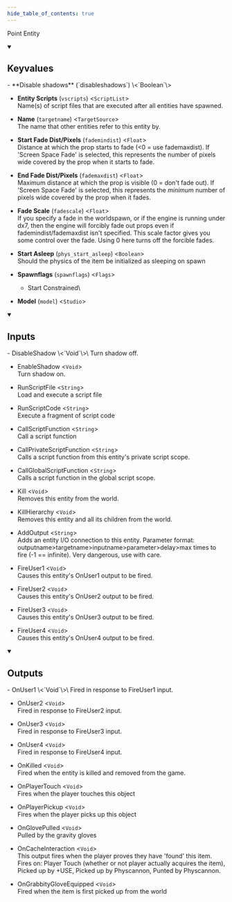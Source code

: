 ```yaml
---
hide_table_of_contents: true
---
```


<!---
!!!!!!
THIS PAGE IS AUTOGENERATED FROM GAME FGD DEFINITIONS!
DO NOT EDIT MANUALLY!
!!!!!!

In order to make edits, you can make an annotation file in /fgd_dump_overrides
-->


Point Entity



<details open>
<summary><h2>Keyvalues</h2></summary>
- **Disable shadows** (`disableshadows`) \<`Boolean`\>

- **Entity Scripts** (`vscripts`) \<`ScriptList`\>\
Name(s) of script files that are executed after all entities have spawned.

- **Name** (`targetname`) \<`TargetSource`\>\
The name that other entities refer to this entity by.

- **Start Fade Dist/Pixels** (`fademindist`) \<`Float`\>\
Distance at which the prop starts to fade (&lt;0 = use fademaxdist). If 'Screen Space Fade' is selected, this represents the number of pixels wide covered by the prop when it starts to fade.

- **End Fade Dist/Pixels** (`fademaxdist`) \<`Float`\>\
Maximum distance at which the prop is visible (0 = don't fade out). If 'Screen Space Fade' is selected, this represents the *minimum* number of pixels wide covered by the prop when it fades.

- **Fade Scale** (`fadescale`) \<`Float`\>\
If you specify a fade in the worldspawn, or if the engine is running under dx7, then the engine will forcibly fade out props even if fademindist/fademaxdist isn't specified. This scale factor gives you some control over the fade. Using 0 here turns off the forcible fades.

- **Start Asleep** (`phys_start_asleep`) \<`Boolean`\>\
Should the physics of the item be initialized as sleeping on spawn

- **Spawnflags** (`spawnflags`) \<`Flags`\>
  - Start Constrained\
    


- **Model** (`model`) \<`Studio`\>


 </details>
<details open>
<summary><h2>Inputs</h2></summary>
- DisableShadow \<`Void`\>\
Turn shadow off.

- EnableShadow \<`Void`\>\
Turn shadow on.

- RunScriptFile \<`String`\>\
Load and execute a script file

- RunScriptCode \<`String`\>\
Execute a fragment of script code

- CallScriptFunction \<`String`\>\
Call a script function

- CallPrivateScriptFunction \<`String`\>\
Calls a script function from this entity's private script scope.

- CallGlobalScriptFunction \<`String`\>\
Calls a script function in the global script scope.

- Kill \<`Void`\>\
Removes this entity from the world.

- KillHierarchy \<`Void`\>\
Removes this entity and all its children from the world.

- AddOutput \<`String`\>\
Adds an entity I/O connection to this entity. Parameter format: outputname&gt;targetname>inputname&gt;parameter&gt;delay&gt;max times to fire (-1 == infinite). Very dangerous, use with care.

- FireUser1 \<`Void`\>\
Causes this entity's OnUser1 output to be fired.

- FireUser2 \<`Void`\>\
Causes this entity's OnUser2 output to be fired.

- FireUser3 \<`Void`\>\
Causes this entity's OnUser3 output to be fired.

- FireUser4 \<`Void`\>\
Causes this entity's OnUser4 output to be fired.


 </details>
<details open>
<summary><h2>Outputs</h2></summary>
- OnUser1 \<`Void`\>\
Fired in response to FireUser1 input.

- OnUser2 \<`Void`\>\
Fired in response to FireUser2 input.

- OnUser3 \<`Void`\>\
Fired in response to FireUser3 input.

- OnUser4 \<`Void`\>\
Fired in response to FireUser4 input.

- OnKilled \<`Void`\>\
Fired when the entity is killed and removed from the game.

- OnPlayerTouch \<`Void`\>\
Fires when the player touches this object

- OnPlayerPickup \<`Void`\>\
Fires when the player picks up this object

- OnGlovePulled \<`Void`\>\
Pulled by the gravity gloves

- OnCacheInteraction \<`Void`\>\
This output fires when the player proves they have 'found' this item. Fires on: Player Touch (whether or not player actually acquires the item), Picked up by +USE, Picked up by Physcannon, Punted by Physcannon.

- OnGrabbityGloveEquipped \<`Void`\>\
Fired when the item is first picked up from the world


 </details>